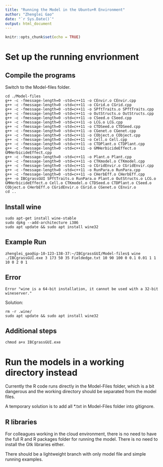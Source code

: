 ```yaml
---
title: "Running the Model in the Ubuntu+R Environment"
author: "Zhenglei Gao"
date: "`r Sys.Date()`"
output: html_document
---
```


```r
knitr::opts_chunk$set(echo = TRUE)
```

# Set up the running envrionment

## Compile the programs

Switch to the Model-files folder.

```
cd ./Model-files
g++ -c -fmessage-length=0 -std=c++11 -o CEnvir.o CEnvir.cpp 
g++ -c -fmessage-length=0 -std=c++11 -o CGrid.o CGrid.cpp 
g++ -c -fmessage-length=0 -std=c++11 -o SPftTraits.o SPftTraits.cpp 
g++ -c -fmessage-length=0 -std=c++11 -o OutStructs.o OutStructs.cpp 
g++ -c -fmessage-length=0 -std=c++11 -o CSeed.o CSeed.cpp 
g++ -c -fmessage-length=0 -std=c++11 -o LCG.o LCG.cpp 
g++ -c -fmessage-length=0 -std=c++11 -o CTDSeed.o CTDSeed.cpp 
g++ -c -fmessage-length=0 -std=c++11 -o CGenet.o CGenet.cpp 
g++ -c -fmessage-length=0 -std=c++11 -o CObject.o CObject.cpp 
g++ -c -fmessage-length=0 -std=c++11 -o Cell.o Cell.cpp 
g++ -c -fmessage-length=0 -std=c++11 -o CTDPlant.o CTDPlant.cpp 
g++ -c -fmessage-length=0 -std=c++11 -o GMHerbicideEffect.o GMHerbicideEffect.cpp 
g++ -c -fmessage-length=0 -std=c++11 -o Plant.o Plant.cpp 
g++ -c -fmessage-length=0 -std=c++11 -o CTKmodel.o CTKmodel.cpp 
g++ -c -fmessage-length=0 -std=c++11 -o CGridEnvir.o CGridEnvir.cpp 
g++ -c -fmessage-length=0 -std=c++11 -o RunPara.o RunPara.cpp 
g++ -c -fmessage-length=0 -std=c++11 -o CHerbEff.o CHerbEff.cpp 
g++ -o IBCgrassGUI SPftTraits.o RunPara.o Plant.o OutStructs.o LCG.o GMHerbicideEffect.o Cell.o CTKmodel.o CTDSeed.o CTDPlant.o CSeed.o CObject.o CHerbEff.o CGridEnvir.o CGrid.o CGenet.o CEnvir.o 
cd ..
```

## Install wine 

```
sudo apt-get install wine-stable
sudo dpkg --add-architecture i386 
sudo apt update && sudo apt install wine32
```

## Example Run

```
zhenglei_gao@ip-10-123-138-37:~/IBCgrassGUI/Model-files$ wine ./IBCgrassGUI.exe 3 173 50 35 Fieldedge.txt 10 90 100 0 0.1 0.01 1 1 10 0 2 0 1
```

## Error

```
Error "wine is a 64-bit installation, it cannot be used with a 32-bit wineserver."
```

Solution:

```
rm -r .wine/
sudo apt update && sudo apt install wine32
```


## Additional steps

```
chmod a+x IBCgrassGUI.exe
```

# Run the models in a working directory instead

Currently the R code runs directly in the Model-Files folder, which is a bit dangerous and the working directory should be separated from the model files. 

A temporary solution is to add all *.txt in Model-Files folder into gitignore.

## R libraries

For colleagues working in the cloud environment, there is no need to have the full R and R packages folder for running the model. There is no need to install the Gtk libraries either. 

There should be a lightweight branch with only model file and simple running examples. 